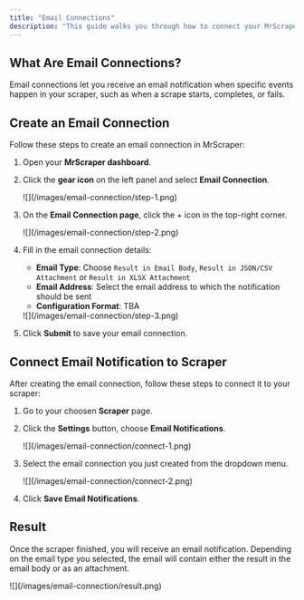 ```yaml
---
title: "Email Connections"
description: "This guide walks you through how to connect your MrScraper scrapers to external email services."
---
```


## What Are Email Connections?

Email connections let you receive an email notification when specific events happen in your scraper, such as when a scrape starts, completes, or fails.

## Create an Email Connection

Follow these steps to create an email connection in MrScraper:

1. Open your **MrScraper dashboard**.
2. Click the **gear icon** on the left panel and select **Email Connection**.

    <Frame>
        ![](/images/email-connection/step-1.png)
    </Frame>

3. On the **Email Connection page**, click the + icon in the top-right corner.

    <Frame>
        ![](/images/email-connection/step-2.png)
    </Frame>

4. Fill in the email connection details:

    - **Email Type**: Choose `Result in Email Body`, `Result in JSON/CSV Attachment` or `Result in XLSX Attachment`
    - **Email Address**: Select the email address to which the notification should be sent
    - **Configuration Format**: TBA

    <Frame>
        ![](/images/email-connection/step-3.png)
    </Frame>

5. Click **Submit** to save your email connection.

## Connect Email Notification to Scraper

After creating the email connection, follow these steps to connect it to your scraper:

1. Go to your choosen **Scraper** page.
2. Click the **Settings** button, choose **Email Notifications**.

    <Frame>
        ![](/images/email-connection/connect-1.png)
    </Frame>

3. Select the email connection you just created from the dropdown menu.

    <Frame>
        ![](/images/email-connection/connect-2.png)
    </Frame>

4. Click **Save Email Notifications**.

## Result

Once the scraper finished, you will receive an email notification. Depending on the email type you selected, the email will contain either the result in the email body or as an attachment.

<Frame caption="Result in Email Body">
    ![](/images/email-connection/result.png)
</Frame>